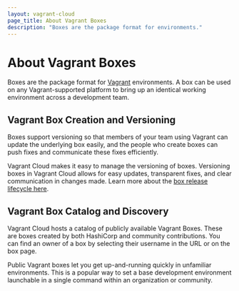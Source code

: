 ```yaml
---
layout: vagrant-cloud
page_title: About Vagrant Boxes
description: "Boxes are the package format for environments."
---
```


# About Vagrant Boxes

Boxes are the package format for [Vagrant](https://vagrantup.com/) environments.
A box can be used on any Vagrant-supported platform to bring up an identical
working environment across a development team.

## Vagrant Box Creation and Versioning

Boxes support versioning so that members of your team using Vagrant can update
the underlying box easily, and the people who create boxes can push fixes and
communicate these fixes efficiently.

Vagrant Cloud makes it easy to manage the versioning of boxes. Versioning boxes in
Vagrant Cloud allows for easy updates, transparent fixes, and clear communication in
changes made. Learn more about the [box release lifecycle
here](/vagrant/vagrant-cloud/boxes/lifecycle).

## Vagrant Box Catalog and Discovery

Vagrant Cloud hosts a catalog of publicly available Vagrant Boxes. These are boxes
created by both HashiCorp and community contributions. You can find an owner of
a box by selecting their username in the URL or on the box page.

Public Vagrant boxes let you get up-and-running quickly in unfamiliar
environments. This is a popular way to set a base development environment
launchable in a single command within an organization or community.
